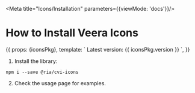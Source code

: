 
<Meta title="Icons/Installation" parameters={{viewMode: 'docs'}}/>

# How to Install Veera Icons

<Story name="Installation">
  {{
    props: {iconsPkg},
    template: `
      Latest version: {{ iconsPkg.version }}
    `,
  }}
</Story>

1. Install the library:
```
npm i --save @ria/cvi-icons
```

2. Check the usage page for examples.
